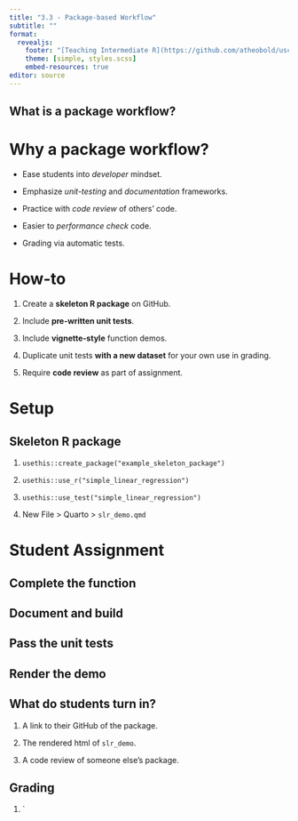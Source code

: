 ```yaml
---
title: "3.3 - Package-based Workflow"
subtitle: ""
format: 
  revealjs:
    footer: "[Teaching Intermediate R](https://github.com/atheobold/uscots-intermediate-r)"
    theme: [simple, styles.scss]
    embed-resources: true
editor: source
---
```


## What is a package workflow?

# Why a package workflow?

* Ease students into *developer* mindset.

* Emphasize *unit-testing* and *documentation* frameworks.

* Practice with *code review* of others' code.

* Easier to *performance check* code.

* Grading via automatic tests.

# How-to

1. Create a **skeleton R package** on GitHub.

2. Include **pre-written unit tests**.

3. Include **vignette-style** function demos.

4. Duplicate unit tests **with a new dataset** for your own use in grading.

5. Require **code review** as part of assignment.

# Setup

## Skeleton R package

1. `usethis::create_package("example_skeleton_package")`

2. `usethis::use_r("simple_linear_regression")`

3. `usethis::use_test("simple_linear_regression")`

4. New File > Quarto > `slr_demo.qmd`

# Student Assignment

## Complete the function

## Document and build

## Pass the unit tests

## Render the demo

## What do students turn in?

1. A link to their GitHub of the package.

2. The rendered html of `slr_demo`.

3. A code review of someone else's package.

## Grading

1. `

